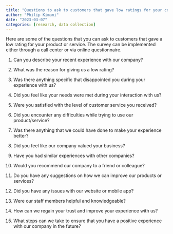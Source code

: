 ```yaml
---
title: "Questions to ask to customers that gave low ratings for your company or product"
author: "Philip Kimani"
date: "2023-03-07"
categories: [research, data collection]
---
```


Here are some of the questions that you can ask to customers that gave a low rating for your product or service. The survey can be implemented either through a call center or via online questionnaire.

1.  Can you describe your recent experience with our company?

2.  What was the reason for giving us a low rating?

3.  Was there anything specific that disappointed you during your experience with us?

4.  Did you feel like your needs were met during your interaction with us?

5.  Were you satisfied with the level of customer service you received?

6.  Did you encounter any difficulties while trying to use our product/service?

7.  Was there anything that we could have done to make your experience better?

8.  Did you feel like our company valued your business?

9.  Have you had similar experiences with other companies?

10. Would you recommend our company to a friend or colleague?

11. Do you have any suggestions on how we can improve our products or services?

12. Did you have any issues with our website or mobile app?

13. Were our staff members helpful and knowledgeable?

14. How can we regain your trust and improve your experience with us?

15. What steps can we take to ensure that you have a positive experience with our company in the future?
